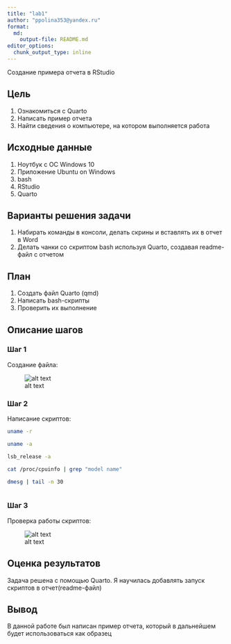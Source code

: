 ```yaml
---
title: "lab1"
author: "ppolina353@yandex.ru"
format:   
  md:
    output-file: README.md
editor_options: 
  chunk_output_type: inline
---
```

Создание примера отчета в RStudio 

## Цель

1. Ознакомиться с Quarto  \n
2. Написать пример отчета  \n
3. Найти сведения о компьютере, на котором выполняется работа  \n

## Исходные данные

1. Ноутбук с ОС Windows 10
2. Приложение Ubuntu on Windows
3. bash
4. RStudio
5. Quarto

## Варианты решения задачи

1. Набирать команды в консоли, делать скрины и вставлять их в отчет в Word
2. Делать чанки со скриптом bash используя Quarto, создавая readme-файл с отчетом

## План

1. Создать файл Quarto (qmd)
2. Написать bash-скрипты
3. Проверить их выполнение

## Описание шагов

### Шаг 1

Создание файла:

![alt text](./1.png) 

### Шаг 2

Написание скриптов:
```bash
uname -r
```
```bash
uname -a
```
```bash
lsb_release -a
```
```bash
cat /proc/cpuinfo | grep "model name"
```
```bash
dmesg | tail -n 30
```
```r

```

### Шаг 3

Проверка работы скриптов:

![alt text](./3.png) 

## Оценка результатов

Задача решена с помощью Quarto. Я научилась добавлять запуск скриптов в отчет(readme-файл) 

## Вывод

В данной работе был написан пример отчета, который в дальнейшем будет использоваться как образец

